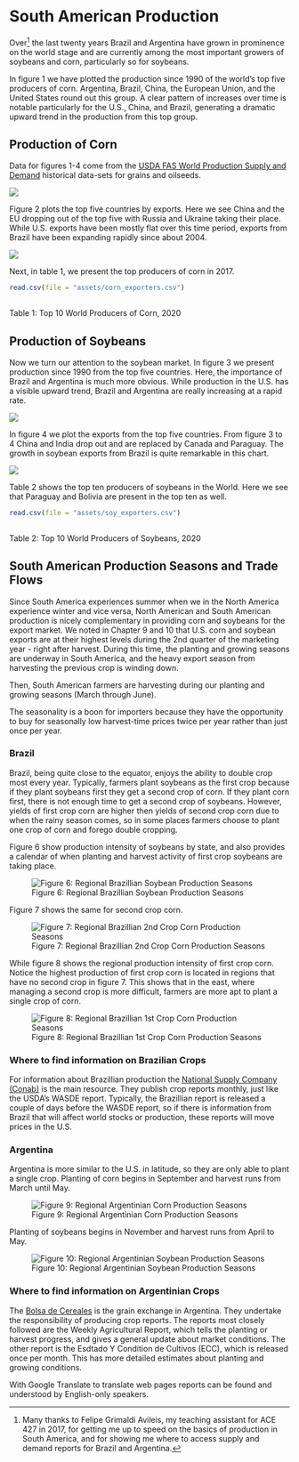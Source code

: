 # South American Production



Over[^thanks] the last twenty years Brazil and Argentina have grown in prominence on the world stage and are currently among the most important growers of soybeans and corn, particularly so for soybeans. 

[^thanks]: Many thanks to Felipe Grimaldi Avileis, my teaching assistant for ACE 427 in 2017, for getting me up to speed on the basics of production in South America, and for showing me where to access supply and demand reports for Brazil and Argentina. 

In figure 1 we have plotted the production since 1990 of the world's top five producers of corn. Argentina, Brazil, China, the European Union, and the United States round out this group. A clear pattern of increases over time is notable particularly for the U.S., China, and Brazil, generating a dramatic upward trend in the production from this top group. 

## Production of Corn

Data for figures 1-4 come from the [USDA FAS World Production Supply and Demand](https://apps.fas.usda.gov/psdonline/app/index.html#/app/downloads) historical data-sets for grains and oilseeds.



![](assets/SouthAmericanProduction_TopProdCorn.png)


Figure 2 plots the top five countries by exports. Here we see China and the EU dropping out of the top five with Russia and Ukraine taking their place. While U.S. exports have been mostly flat over this time period, exports from Brazil have been expanding rapidly since about 2004. 


![](assets/SouthAmericanProduction_TopExporterCorn.png)


Next, in table 1, we present the top producers of corn in 2017.

```r

read.csv(file = "assets/corn_exporters.csv") 
 
```
Table 1: Top 10 World Producers of Corn, 2020

## Production of Soybeans

Now we turn our attention to the soybean market. In figure 3 we present production since 1990 from the top five countries. Here, the importance of Brazil and Argentina is much more obvious. While production in the U.S. has a visible upward trend, Brazil and Argentina are really increasing at a rapid rate. 



![](assets/SouthAmericanProd_TopProdSoy.png)



In figure 4 we plot the exports from the top five countries. From figure 3 to 4 China and India drop out and are replaced by Canada and Paraguay. The growth in soybean exports from Brazil is quite remarkable in this chart.  

![](assets/SouthAmericanProd_TopExporterSoy.png)


Table 2 shows the top ten producers of soybeans in the World. Here we see that Paraguay and Bolivia are present in the top ten as well. 


```r

read.csv(file = "assets/soy_exporters.csv") 
 
```
Table 2: Top 10 World Producers of Soybeans, 2020




## South American Production Seasons and Trade Flows

Since South America experiences summer when we in the North America experience winter and vice versa, North American and South American production is nicely complementary in providing corn and soybeans for the export market. We noted in Chapter 9 and 10 that U.S. corn and soybean exports are at their highest levels during the 2nd quarter of the marketing year - right after harvest. During this time, the planting and growing seasons are underway in South America, and the heavy export season from harvesting the previous crop is winding down. 

Then, South American farmers are harvesting during our planting and growing seasons (March through June). 

The seasonality is a boon for importers because they have the opportunity to buy for seasonally low harvest-time prices twice per year rather than just once per year. 


### Brazil

Brazil, being quite close to the equator, enjoys the ability to double crop most every year. Typically, farmers plant soybeans as the first crop because if they plant soybeans first they get a second crop of corn. If they plant corn first, there is not enough time to get a second crop of soybeans. However, yields of first crop corn are higher then yields of second crop corn due to when the rainy season comes, so in some places farmers choose to plant one crop of corn and forego double cropping.  

Figure 6 show production intensity of soybeans by state, and also provides a calendar of when planting and harvest activity of first crop soybeans are taking place. 

![Figure 6: Regional Brazillian Soybean Production Seasons](assets/Brazil_Soybean.png)

Figure 7 shows the same for second crop corn. 

![Figure 7: Regional Brazillian 2nd Crop Corn Production Seasons](assets/Brazil_SecondSeason_Corn.png)

While figure 8 shows the regional production intensity of first crop corn. Notice the highest production of first crop corn is located in regions that have no second crop in figure 7. This shows that in the east, where managing a second crop is more difficult, farmers are more apt to plant a single crop of corn. 

![Figure 8: Regional Brazillian 1st Crop Corn Production Seasons](assets/Brazil_FirstSeason_Corn.png)


### Where to find information on Brazilian Crops 

For information about Brazillian production the [National Supply Company (Conab)](http://www.conab.gov.br/index.php) is the main resource. They publish crop reports monthly, just like the USDA's WASDE report. Typically, the Brazillian report is released a couple of days before the WASDE report, so if there is information from Brazil that will affect world stocks or production, these reports will move prices in the U.S. 




### Argentina

Argentina is more similar to the U.S. in latitude, so they are only able to plant a single crop. Planting of corn begins in September and harvest runs from March until May. 

![Figure 9: Regional Argentinian Corn Production Seasons](assets/Argentina_Departments_Corn.png)



Planting of soybeans begins in November and harvest runs from April to May. 


![Figure 10: Regional Argentinian Soybean Production Seasons](assets/Argentina_Departments_Soybean.png)




### Where to find information on Argentinian Crops


The [Bolsa de Cereales](https://www.bolsadecereales.com/) is the grain exchange in Argentina. They undertake the responsibility of producing crop reports. The reports most closely followed are the Weekly Agricultural Report, which tells the planting or harvest progress, and gives a general update about market conditions. The other report is the Esdtado Y Condition de Cultivos (ECC), which is released once per month. This has more detailed estimates about planting and growing conditions. 

With Google Translate to translate web pages reports can be found and understood by English-only speakers. 























